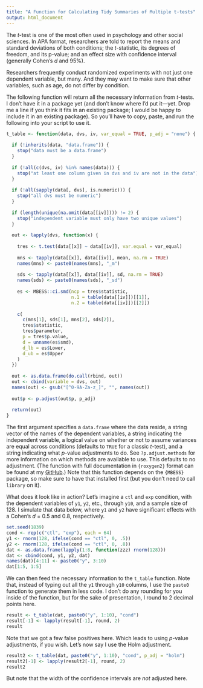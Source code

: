 ```yaml
---
title: "A Function for Calculating Tidy Summaries of Multiple t-tests"
output: html_document
---
```


The *t*-test is one of the most often used in psychology and other social sciences. In APA format, researchers are told to report the means and standard deviations of both conditions; the *t*-statistic, its degrees of freedom, and its p-value; and an effect size with confidence interval (generally Cohen's *d* and 95%).  

Researchers frequently conduct randomized experiments with not just one dependent variable, but many. And they may want to make sure that other variables, such as age, do not differ by condition.  

The following function will return all the necessary information from *t*-tests. I don't have it in a package yet (and don't know where I'd put it—yet. Drop me a line if you think it fits in an existing package; I would be happy to include it in an existing package). So you'll have to copy, paste, and run the following into your script to use it.  

```r
t_table <- function(data, dvs, iv, var_equal = TRUE, p_adj = "none") {
  
  if (!inherits(data, "data.frame")) {
    stop("data must be a data.frame")
  }
  
  if (!all(c(dvs, iv) %in% names(data))) {
    stop("at least one column given in dvs and iv are not in the data")
  }
  
  if (!all(sapply(data[, dvs], is.numeric))) {
    stop("all dvs must be numeric")
  }
  
  if (length(unique(na.omit(data[[iv]]))) != 2) {
    stop("independent variable must only have two unique values")
  }
  
  out <- lapply(dvs, function(x) {
    
    tres <- t.test(data[[x]] ~ data[[iv]], var.equal = var_equal)
    
    mns <- tapply(data[[x]], data[[iv]], mean, na.rm = TRUE)
    names(mns) <- paste0(names(mns), "_m")
    
    sds <- tapply(data[[x]], data[[iv]], sd, na.rm = TRUE)
    names(sds) <- paste0(names(sds), "_sd")
    
    es <- MBESS::ci.smd(ncp = tres$statistic, 
                        n.1 = table(data[[iv]])[[1]], 
                        n.2 = table(data[[iv]])[[2]])
    
    c(
      c(mns[1], sds[1], mns[2], sds[2]),
      tres$statistic,
      tres$parameter,
      p = tres$p.value,
      d = unname(es$smd),
      d_lb = es$Lower,
      d_ub = es$Upper
    )
  })
  
  out <- as.data.frame(do.call(rbind, out))
  out <- cbind(variable = dvs, out)
  names(out) <- gsub("[^0-9A-Za-z_]", "", names(out))
  
  out$p <- p.adjust(out$p, p_adj)
  
  return(out)
}
```

The first argument specifies a `data.frame` where the data reside, a string vector of the names of the dependent variables, a string indicating the independent variable, a logical value on whether or not to assume variances are equal across conditions (defaults to `TRUE` for a classic *t*-test), and a string indicating what *p*-value adjustments to do. See `?p.adjust.methods` for more information on which methods are available to use. This defaults to no adjustment. (The function with full documentation in `{roxygen2}` format can be found at my [GitHub]().) Note that this function depends on the `{MBESS}` package, so make sure to have that installed first (but you don't need to call `library` on it).  

What does it look like in action? Let's imagine a `ctl` and `exp` condition, with the dependent variables of `y1`, `y2`, etc., through `y10`, and a sample size of 128. I simulate that data below, where `y1` and `y2` have significant effects with a Cohen's *d* = 0.5 and 0.8, respectively.  

```r
set.seed(1839)
cond <- rep(c("ctl", "exp"), each = 64)
y1 <- rnorm(128, ifelse(cond == "ctl", 0, .5))
y2 <- rnorm(128, ifelse(cond == "ctl", 0, .8))
dat <- as.data.frame(lapply(1:8, function(zzz) rnorm(128)))
dat <- cbind(cond, y1, y2, dat)
names(dat)[4:11] <- paste0("y", 3:10)
dat[1:5, 1:5]
```

We can then feed the necessary information to the `t_table` function. Note that, instead of typing out all the `y1` through `y10` columns, I use the `paste0` function to generate them in less code. I don't do any rounding for you inside of the function, but for the sake of presentation, I round to 2 decimal points here.  

```r
result <- t_table(dat, paste0("y", 1:10), "cond")
result[-1] <- lapply(result[-1], round, 2)
result
```

Note that we got a few false positives here. Which leads to using *p*-value adjustments, if you wish. Let's now say I use the Holm adjustment.  

```r
result2 <- t_table(dat, paste0("y", 1:10), "cond", p_adj = "holm")
result2[-1] <- lapply(result2[-1], round, 2)
result2
```

But note that the width of the confidence intervals are *not* adjusted here.  
